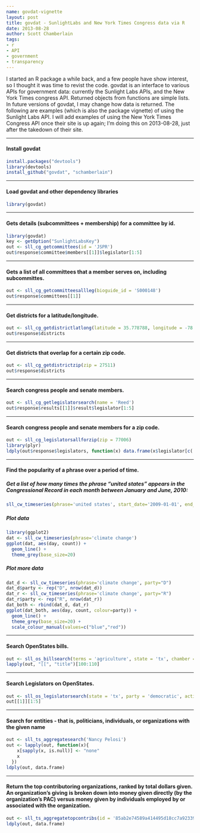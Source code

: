```yaml
---
name: govdat-vignette
layout: post
title: govdat - SunlightLabs and New York Times Congress data via R
date: 2013-08-28
author: Scott Chamberlain
tags:
- r
- API
- government
- transparency
---
```


I started an R package a while back, and a few people have show interest, so I thought it was time to revist the code. govdat is an interface to various APIs for government data: currently the Sunlight Labs APIs, and the New York Times congress API. Returned objects from functions are simple lists. In future versions of govdat, I may change how data is returned. The following are examples (which is also the package vignette) of using the Sunlight Labs API. I will add examples of using the New York Times Congress API once their site is up again; I'm doing this on 2013-08-28, just after the takedown of their site.

********************

#### Install govdat

```r
install.packages("devtools")
library(devtools)
install_github("govdat", "schamberlain")
```

********************

#### Load govdat and other dependency libraries

```r
library(govdat)
```

********************

#### Gets details (subcommittees + membership) for a committee by id.

```r
library(govdat)
key <- getOption("SunlightLabsKey")
out <- sll_cg_getcommittees(id = 'JSPR')
out$response$committee$members[[1]]$legislator[1:5]
```

********************

#### Gets a list of all committees that a member serves on, including subcommittes.

```r
out <- sll_cg_getcommitteesallleg(bioguide_id = 'S000148')
out$response$committees[[1]]
```

********************

#### Get districts for a latitude/longitude.

```r
out <- sll_cg_getdistrictlatlong(latitude = 35.778788, longitude = -78.787805)
out$response$districts
```

********************

#### Get districts that overlap for a certain zip code.

```r
out <- sll_cg_getdistrictzip(zip = 27511)
out$response$districts
```

********************

#### Search congress people and senate members.

```r
out <- sll_cg_getlegislatorsearch(name = 'Reed')
out$response$results[[1]]$result$legislator[1:5]
```

********************

#### Search congress people and senate members for a zip code.

```r
out <- sll_cg_legislatorsallforzip(zip = 77006)
library(plyr)
ldply(out$response$legislators, function(x) data.frame(x$legislator[c('firstname','lastname')]))
```

********************

#### Find the popularity of a phrase over a period of time.

##### Get a list of how many times the phrase "united states" appears in the Congressional Record in each month between January and June, 2010:

```r
sll_cw_timeseries(phrase='united states', start_date='2009-01-01', end_date='2009-04-30', granularity='month')
```

##### Plot data

```r
library(ggplot2)
dat <- sll_cw_timeseries(phrase='climate change')
ggplot(dat, aes(day, count)) + 
  geom_line() + 
  theme_grey(base_size=20)
```

##### Plot more data

```r
dat_d <- sll_cw_timeseries(phrase='climate change', party="D")
dat_d$party <- rep("D", nrow(dat_d))
dat_r <- sll_cw_timeseries(phrase='climate change', party="R")
dat_r$party <- rep("R", nrow(dat_r))
dat_both <- rbind(dat_d, dat_r)
ggplot(dat_both, aes(day, count, colour=party)) + 
  geom_line() + 
  theme_grey(base_size=20) + 
  scale_colour_manual(values=c("blue","red"))
```

********************

#### Search OpenStates bills.

```r
out <- sll_os_billsearch(terms = 'agriculture', state = 'tx', chamber = 'upper')
lapply(out, "[[", "title")[100:110]
```

********************

#### Search Legislators on OpenStates. 

```r
out <- sll_os_legislatorsearch(state = 'tx', party = 'democratic', active = TRUE)
out[[1]][1:5]
```

********************

#### Search for entities - that is, politicians, individuals, or organizations with the given name

```r
out <- sll_ts_aggregatesearch('Nancy Pelosi')
out <- lapply(out, function(x){
    x[sapply(x, is.null)] <- "none"
    x
  })
ldply(out, data.frame)
```

********************

#### Return the top contributoring organizations, ranked by total dollars given. An organization's giving is broken down into money given directly (by the organization's PAC) versus money given by individuals employed by or associated with the organization.

```r
out <- sll_ts_aggregatetopcontribs(id = '85ab2e74589a414495d18cc7a9233981')
ldply(out, data.frame)
```